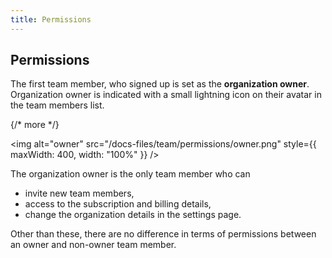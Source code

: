 ```yaml
---
title: Permissions
---
```


## Permissions

The first team member, who signed up is set as the **organization owner**. Organization owner is indicated with a small lightning icon on their avatar in the team members list.

{/* more */}

<img alt="owner" src="/docs-files/team/permissions/owner.png" style={{ maxWidth: 400, width: "100%" }} />

The organization owner is the only team member who can

* invite new team members,
* access to the subscription and billing details,
* change the organization details in the settings page.

Other than these, there are no difference in terms of permissions between an owner and non-owner team member.
